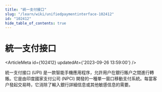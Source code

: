 ```yaml
---
title: "統一支付接口"
slug: "/learn/wiki/unifiedpaymentinterface-102412"
id: "102412"
hide_table_of_contents: true
---
```



# 統一支付接口

<ArticleMeta id={102412} updatedAt={'2023-09-26 13:59:00'} />
<div className='border-solid border-b border-t-0 my-4 border-[var(--ifm-color-gray-300)]' />

統一支付接口 (UPI) 是一款智能手機應用程序，允許用户在銀行賬户之間進行轉賬。它是由印度國家支付公司 (NPCI) 開發的一種單一窗口移動支付系統。每當客户發起交易時，它消除了輸入銀行詳細信息或其他敏感信息的需要。
